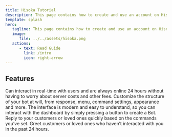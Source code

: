 ```yaml
---
title: Hisoka Tutorial
description: This page contains how to create and use an account on Hisoka
template: splash
hero:
   tagline: This page contains how to create and use an account on Hisoka
   image:
      file: ../../assets/hisoka.png
   actions:
      - text: Read Guide
        link: /intro
        icon: right-arrow
---
```



## Features

<CardGrid stagger>
	<Card title="Real-Time" icon="rocket">
		Can interact in real-time with users and are always online 24 hours without having to worry about server costs and other fees.
	</Card>
	<Card title="Customable" icon="pencil">
		Customize the structure of your bot at will, from response, menu, command settings, appearance and more.
	</Card>
	<Card title="Easy To Use" icon="add-document">
		The interface is modern and easy to understand, so you can interact with the dashboard by simply pressing a button to create a Bot.
	</Card>
	<Card title="Auto Respon" icon="seti:notebook">
		Reply to your customers or loved ones quickly based on the commands you’ve set.
	</Card>
	<Card title="Greetings" icon="comment">
		Greet customers or loved ones who haven’t interacted with you in the past 24 hours.
	</Card>
</CardGrid>

